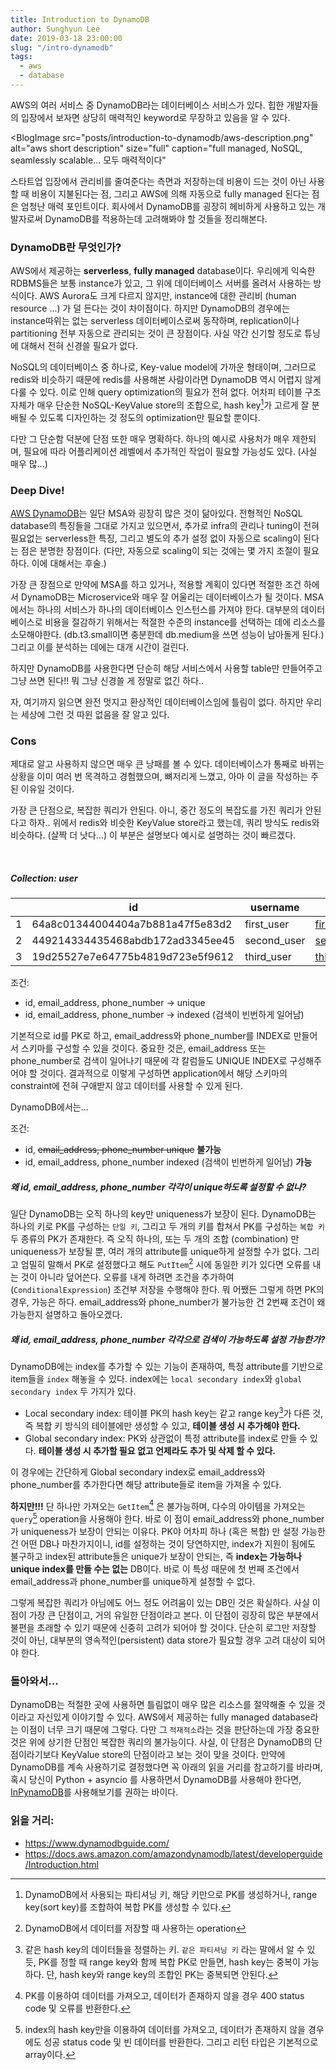 ```yaml
---
title: Introduction to DynamoDB
author: Sunghyun Lee
date: 2019-03-18 23:00:00
slug: "/intro-dynamodb"
tags:
  - aws
  - database
---
```




AWS의 여러 서비스 중 DynamoDB라는 데이터베이스 서비스가 있다. 힙한 개발자들의 입장에서 보자면 상당히 매력적인 keyword로 무장하고 있음을 알 수 있다.

<BlogImage 
    src="posts/introduction-to-dynamodb/aws-description.png" 
    alt="aws short description" 
    size="full" 
    caption="full managed, NoSQL, seamlessly scalable... 모두 매력적이다"
></BlogImage>

스타트업 입장에서 관리비를 줄여준다는 측면과 저장하는데 비용이 드는 것이 아닌 사용할 때 비용이 지불된다는 점, 그리고 AWS에 의해 자동으로 fully managed 된다는 점은 엄청난 매력 포인트이다.
회사에서 DynamoDB를 굉장히 헤비하게 사용하고 있는 개발자로써 DynamoDB를 적용하는데 고려해봐야 할 것들을 정리해본다.

### DynamoDB란 무엇인가?

AWS에서 제공하는 **serverless**, **fully managed** database이다. 우리에게 익숙한 RDBMS들은 보통 instance가 있고, 그 위에 데이터베이스 서버를 올려서 사용하는 방식이다.
AWS Aurora도 크게 다르지 않지만, instance에 대한 관리비 (human resource ...) 가 덜 든다는 것이 차이점이다. 
하지만 DynamoDB의 경우에는 instance따위는 없는 serverless 데이터베이스로써 동작하며, replication이나 partitioning 전부 자동으로 관리되는 것이 큰 장점이다.
사실 약간 신기할 정도로 튜닝에 대해서 전혀 신경쓸 필요가 없다.

NoSQL의 데이터베이스 중 하나로, Key-value model에 가까운 형태이며, 그러므로 redis와 비슷하기 때문에 redis를 사용해본 사람이라면 DynamoDB 역시 어렵지 않게 다룰 수 있다.
이로 인해 query optimization의 필요가 전혀 없다. 어차피 테이블 구조 자체가 매우 단순한 NoSQL-KeyValue store의 조합으로, hash key[^1]가 고르게 잘 분배될 수 있도록 디자인하는 것 정도의 optimization만 필요할 뿐이다.

다만 그 단순함 덕분에 단점 또한 매우 명확하다. 하나의 예시로 사용처가 매우 제한되며, 필요에 따라 어플리케이션 레벨에서 추가적인 작업이 필요할 가능성도 있다. (사실 매우 많...)

### Deep Dive!

[AWS DynamoDB](https://aws.amazon.com/dynamodb/)는 일단 MSA와 굉장히 많은 것이 닮아있다.
전형적인 NoSQL database의 특징들을 그대로 가지고 있으면서, 추가로 infra의 관리나 tuning이 전혀 필요없는 serverless한 특징, 
그리고 별도의 추가 설정 없이 자동으로 scaling이 된다는 점은 분명한 장점이다. (다만, 자동으로 scaling이 되는 것에는 몇 가지 조절이 필요하다. 이에 대해서는 후술.)

가장 큰 장점으로 만약에 MSA를 하고 있거나, 적용할 계획이 있다면 적절한 조건 하에서 DynamoDB는 Microservice와 매우 잘 어울리는 데이터베이스가 될 것이다.
MSA에서는 하나의 서비스가 하나의 데이터베이스 인스턴스를 가져야 한다. 대부분의 데이터베이스로 비용을 절감하기 위해서는 적절한 수준의 instance를 선택하는 데에 리소스를 소모해야한다.
(db.t3.small이면 충분한데 db.medium을 쓰면 성능이 남아돌게 된다.) 그리고 이를 분석하는 데에는 대개 시간이 걸린다.

하지만 DynamoDB를 사용한다면 단순히 해당 서비스에서 사용할 table만 만들어주고 그냥 쓰면 된다!! 뭐 그냥 신경쓸 게 정말로 없긴 하다..

자, 여기까지 읽으면 완전 멋지고 환상적인 데이터베이스임에 틀림이 없다. 하지만 우리는 세상에 그런 것 따윈 없음을 잘 알고 있다.

<BlogImage src="posts/introduction-to-dynamodb/nothing.jpg" alt="그딴 거 없다" size="half" caption="잘 알고 있겠지..."></BlogImage>

### Cons

제대로 알고 사용하지 않으면 매우 큰 낭패를 볼 수 있다. 데이터베이스가 통째로 바뀌는 상황을 이미 여러 번 목격하고 경험했으며, 뼈저리게 느꼈고, 아마 이 글을 작성하는 주된 이유일 것이다.

가장 큰 단점으로, 복잡한 쿼리가 안된다. 아니, 중간 정도의 복잡도를 가진 쿼리가 안된다고 하자.. 위에서 redis와 비슷한 KeyValue store라고 했는데, 쿼리 방식도 redis와 비슷하다. (살짝 더 낫다...)
이 부분은 설명보다 예시로 설명하는 것이 빠르겠다. 

<br />

##### Collection: user

|   | id                               | username    | email_address         | phone_number  |
|---|----------------------------------|-------------|-----------------------|---------------|
| 1 | 64a8c01344004404a7b881a47f5e83d2 | first_user  | first_user@gmail.com  | +821011111111 |
| 2 | 449214334435468abdb172ad3345ee45 | second_user | second_user@gmail.com | +821011111112 |
| 3 | 19d25527e7e64775b4819d723e5f9612 | third_user  | third_user@gmail.com  | +821011111113 |

조건:
- id, email_address, phone_number -> unique
- id, email_address, phone_number -> indexed (검색이 빈번하게 일어남)

기본적으로 id를 PK로 하고, email_address와 phone_number를 INDEX로 만들어서 스키마를 구성할 수 있을 것이다.
중요한 것은, email_address 또는 phone_number로 검색이 일어나기 때문에 각 칼럼들도 UNIQUE INDEX로 구성해주어야 할 것이다.
결과적으로 이렇게 구성하면 application에서 해당 스키마의 constraint에 전혀 구애받지 않고 데이터를 사용할 수 있게 된다.

DynamoDB에서는...

조건:
<ul>
    <li style={{"color": "red"}}>id, <strike>email_address, phone_number unique</strike> <b>불가능</b></li>
    <li style={{"color": "#00ff72a6"}}>id, email_address, phone_number indexed (검색이 빈번하게 일어남) <b>가능</b></li>
</ul>

##### 왜 id, email_address, phone_number 각각이 unique하도록 설정할 수 없나?

일단 DynamoDB는 오직 하나의 key만 uniqueness가 보장이 된다. DynamoDB는 하나의 키로 PK를 구성하는 `단일 키`, 그리고 두 개의 키를 합쳐서 PK를 구성하는 `복합 키` 두 종류의 PK가 존재한다.
즉 오직 하나의, 또는 두 개의 조합 (combination) 만 uniqueness가 보장될 뿐, 여러 개의 attribute를 unique하게 설정할 수가 없다.
그리고 엄밀히 말해서 PK로 설정했다고 해도 `PutItem`[^2] 시에 동일한 키가 있다면 오류를 내는 것이 아니라 덮어쓴다. 오류를 내게 하려면 조건을 추가하여 (`ConditionalExpression`) 조건부 저장을 수행해야 한다.
뭐 어쨌든 그렇게 하면 PK의 경우, 가능은 하다. email_address와 phone_number가 불가능한 건 2번째 조건이 왜 가능한지 설명하고 돌아오겠다.

##### 왜 id, email_address, phone_number 각각으로 검색이 가능하도록 설정 가능한가?

DynamoDB에는 index를 추가할 수 있는 기능이 존재하여, 특정 attribute를 기반으로 item들을 `index` 해놓을 수 있다. index에는 `local secondary index`와 `global secondary index` 두 가지가 있다.

- Local secondary index: 테이블 PK의 hash key는 같고 range key[^3]가 다른 것, 즉 복합 키 방식의 테이블에만 생성할 수 있고, **테이블 생성 시 추가해야 한다.**
- Global secondary index: PK와 상관없이 특정 attribute를 index로 만들 수 있다. **테이블 생성 시 추가할 필요 없고 언제라도 추가 및 삭제 할 수 있다.**

이 경우에는 간단하게 Global secondary index로 email_address와 phone_number를 추가한다면 해당 attribute들로 item을 가져올 수 있다.

**하지만!!!** 단 하나만 가져오는 `GetItem`[^4] 은 불가능하며, 다수의 아이템을 가져오는 `query`[^5] operation을 사용해야 한다.
바로 이 점이 email_address와 phone_number가 uniqueness가 보장이 안되는 이유다. PK야 어차피 하나 (혹은 복합) 만 설정 가능한 건 어떤 DB나 마찬가지이니, 
id를 설정하는 것이 당연하지만, index가 지원이 됨에도 불구하고 index된 attribute들은 unique가 보장이 안되는, 즉 **index는 가능하나 unique index를 만들 수는 없는** DB이다.
바로 이 특성 때문에 첫 번째 조건에서 email_address과 phone_number를 unique하게 설정할 수 없다.

그렇게 복잡한 쿼리가 아님에도 어느 정도 어려움이 있는 DB인 것은 확실하다. 
사실 이 점이 가장 큰 단점이고, 거의 유일한 단점이라고 본다. 이 단점이 굉장히 많은 부분에서 불편을 초래할 수 있기 때문에 신중히 고려가 되어야 할 것이다.
단순히 로그만 저장할 것이 아닌, 대부분의 영속적인(persistent) data store가 필요할 경우 고려 대상이 되어야 한다.

### 돌아와서...

DynamoDB는 적절한 곳에 사용하면 틀림없이 매우 많은 리소스를 절약해줄 수 있을 것이라고 자신있게 이야기할 수 있다. AWS에서 제공하는 fully managed database라는 이점이 너무 크기 때문에 그렇다.
다만 그 `적재적소`라는 것을 판단하는데 가장 중요한 것은 위에 상기한 단점인 복잡한 쿼리의 불가능이다.
사실, 이 단점은 DynamoDB의 단점이라기보다 KeyValue store의 단점이라고 보는 것이 맞을 것이다. 만약에 DynamoDB를 계속 사용하기로 결정했다면 꼭 아래의 읽을 거리를 참고하기를 바라며,
혹시 당신이 Python + asyncio 를 사용하면서 DynamoDB를 사용해야 한다면, [InPynamoDB](https://github.com/sunghyun-lee/inpynamodb)를 사용해보기를 권하는 바이다.

### 읽을 거리:
- https://www.dynamodbguide.com/
- https://docs.aws.amazon.com/amazondynamodb/latest/developerguide/Introduction.html

    
[^1]: DynamoDB에서 사용되는 파티셔닝 키, 해당 키만으로 PK를 생성하거나, range key(sort key)를 조합하여 복합 PK를 생성할 수 있다.
[^2]: DynamoDB에서 데이터를 저장할 때 사용하는 operation
[^3]: 같은 hash key의 데이터들을 정렬하는 키. `같은 파티셔닝 키` 라는 말에서 알 수 있듯, PK를 정할 때 range key와 함께 복합 PK로 만들면, hash key는 중복이 가능하다. 단, hash key와 range key의 조합인 PK는 중복되면 안된다.
[^4]: PK를 이용하여 데이터를 가져오고, 데이터가 존재하지 않을 경우 400 status code 및 오류를 반환한다.
[^5]: index의 hash key만을 이용하여 데이터를 가져오고, 데이터가 존재하지 않을 경우에도 성공 status code 및 빈 데이터를 반환한다. 그리고 리턴 타입은 기본적으로 array이다.
